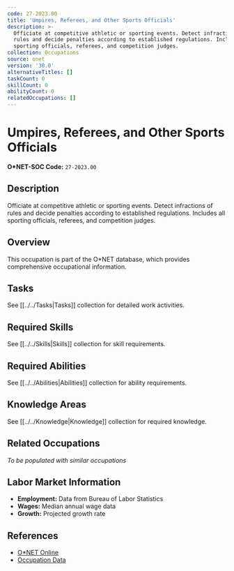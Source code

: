 ```yaml
---
code: 27-2023.00
title: 'Umpires, Referees, and Other Sports Officials'
description: >-
  Officiate at competitive athletic or sporting events. Detect infractions of
  rules and decide penalties according to established regulations. Includes all
  sporting officials, referees, and competition judges.
collection: Occupations
source: onet
version: '30.0'
alternativeTitles: []
taskCount: 0
skillCount: 0
abilityCount: 0
relatedOccupations: []
---
```

# Umpires, Referees, and Other Sports Officials

**O*NET-SOC Code:** `27-2023.00`

## Description

Officiate at competitive athletic or sporting events. Detect infractions of rules and decide penalties according to established regulations. Includes all sporting officials, referees, and competition judges.

## Overview

This occupation is part of the O*NET database, which provides comprehensive occupational information.

## Tasks

See [[../../Tasks|Tasks]] collection for detailed work activities.

## Required Skills

See [[../../Skills|Skills]] collection for skill requirements.

## Required Abilities

See [[../../Abilities|Abilities]] collection for ability requirements.

## Knowledge Areas

See [[../../Knowledge|Knowledge]] collection for required knowledge.

## Related Occupations

*To be populated with similar occupations*

## Labor Market Information

- **Employment:** Data from Bureau of Labor Statistics
- **Wages:** Median annual wage data
- **Growth:** Projected growth rate

## References

- [O*NET Online](https://www.onetonline.org/link/summary/27-2023.00)
- [Occupation Data](https://www.onetcenter.org/)
